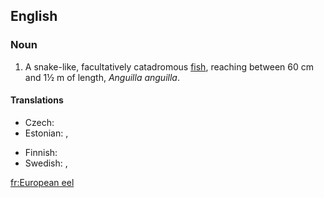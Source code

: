==English==
{{wikipedia}}

===Noun===
{{en-noun|sg=[[European]] [[eel]]}}

# {{fish}} A snake-like, facultatively catadromous [[fish]], reaching between 60 cm and 1½ m of length, ''Anguilla anguilla''.

====Translations====
{{trans-top|fish}}
* Czech: {{t+|cs|úhoř říční|m}}
* Estonian: {{t+|et|angerjas}}, {{t|fi|euroopa angerjas}}
{{trans-mid}}
* Finnish: {{t+|fi|ankerias}}
* Swedish: {{t+|sv|ål|c}}, {{t|sv|europeisk ål|c}}
{{trans-bottom}}

[[fr:European eel]]